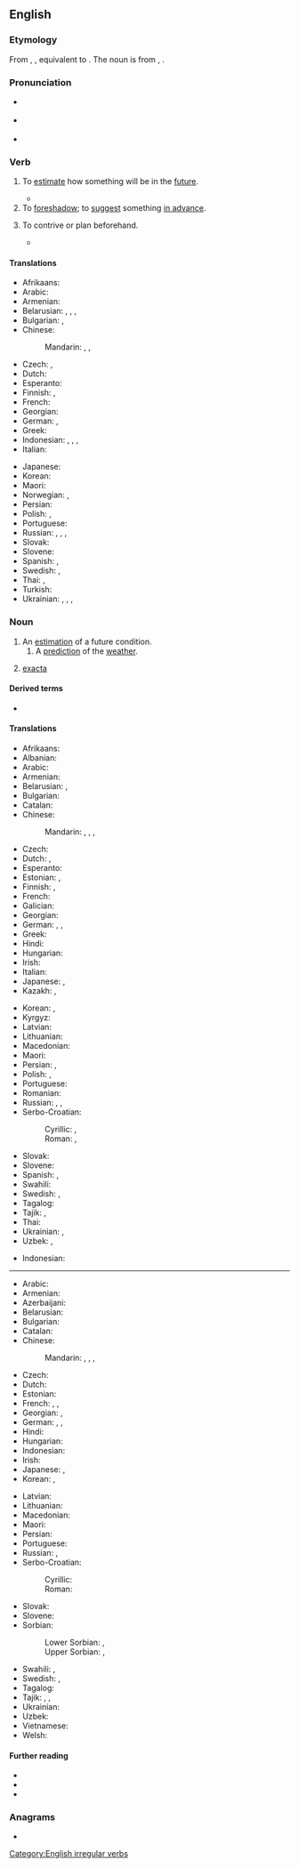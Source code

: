 ==English==

===Etymology===
From {{inh|en|enm|forecasten}}, {{m|enm|forcasten}}, equivalent to {{prefix|en|fore|cast}}.
The noun is from {{inh|en|enm|forecast}}, {{m|enm|forcast}}.

===Pronunciation===
* {{a|RP}} {{IPA|en|/ˈfɔːkɑːst/}}
* {{a|GA}} {{IPA|en|/ˈfɔɹkæst/}}
* {{audio|en|en-us-forecast.ogg|Audio (GA)}}

===Verb===
{{en-verb|forecasts|forecasting|forecast|past2=forecasted}}

# To [[estimate]] how something will be in the [[future]].
#: {{ux|en|to '''forecast''' the weather, or a storm}}
#: {{ux|en|to '''forecast''' a rise in prices}}
#* {{quote-journal|en|date=2020 May 6|author=Graeme Pickering|title=Borders Railway: time for the next step|journal=Rail|page=52|text=Within six months, the total number of passengers '''forecast''' to use the line in the entire first year (650,000) had already been passed. For the first 12 months, the figure was in excess of 1.2 million. And overall, it has grown year-on-year, reaching over two million in 2018-19.}}
# To [[foreshadow]]; to [[suggest]] something [[in advance]].
# {{lb|en|obsolete}} To contrive or plan beforehand.
#* {{RQ:Milton Poems 1673|poem=Vacation Exercise|page=64|passage=And, if it happen as I did '''forecaſt''', / The dainteſt diſhes ſhall be ſerv'd up laſt.}}

====Translations====
{{trans-top|estimate future conditions}}
* Afrikaans: {{t|af|voorspel}}
* Arabic: {{t|ar|تَنَبَّأَ}}
* Armenian: {{t+|hy|կանխատեսել}}
* Belarusian: {{t|be|прадка́зваць|impf}}, {{t|be|прадказа́ць|pf}}, {{t|be|прагназава́ць|impf}}, {{t|be|прагназі́раваць|impf}}
* Bulgarian: {{t+|bg|предви́ждам|sc=Cyrl}}, {{t+|bg|предска́звам|sc=Cyrl}}
* Chinese:
*: Mandarin: {{t+|cmn|預測}}, {{t+|cmn|预测|tr=yùcè}}, {{t+|cmn|預報|tr=yùbào}}
* Czech: {{t+|cs|předpovídat|impf}}, {{t|cs|předpovědět|pf}}
* Dutch: {{t+|nl|voorspellen}}
* Esperanto: {{t-needed|eo}}
* Finnish: {{t+|fi|ennustaa}}, {{t+|fi|ennakoida}}
* French: {{t+|fr|prévoir}}
* Georgian: {{t-needed|ka}}
* German: {{t+|de|vorhersagen}}, {{t+|de|prognostizieren}}
* Greek: {{t+|el|προβλέπω}}
* Indonesian: {{t+|id|ramal}}, {{t+|id|ramal|alt=meramal}}, {{t+|id|kira|alt=mengira}}, {{t+|id|kira|alt=memperkirakan}}
* Italian: {{t+|it|prevedere}}
{{trans-mid}}
* Japanese: {{t+|ja|予想|tr=よそうする, yosō suru|alt=予想する|sc=Jpan}}
* Korean: {{t+|ko|예상하다}}
* Maori: {{t|mi|matapae}}
* Norwegian: {{t+|no|forutsi}}, {{t|no|predikere}}
* Persian: {{t|fa|پیش‌بینی کردن‎|tr=piš-bini kardan}}
* Polish: {{t+|pl|przepowiadać|impf}}, {{t+|pl|przepowiedzieć|pf}}
* Portuguese: {{t+|pt|prever}}
* Russian: {{t+|ru|предска́зывать|impf}}, {{t+|ru|предсказа́ть|pf}}, {{t+|ru|прогнози́ровать|impf}}, {{t+|ru|спрогнози́ровать|pf}}
* Slovak: {{t|sk|predpovedať|impf|pf}}
* Slovene: {{t+|sl|napovedati}}
* Spanish: {{t+|es|predecir}}, {{t+|es|pronosticar}}
* Swedish: {{t+|sv|förutsäga}}, {{t+|sv|förutse}}
* Thai: {{t|th|พยากรณ์}}, {{t+|th|ทำนาย}}
* Turkish: {{t-needed|tr}}
* Ukrainian: {{t|uk|передбача́ти|impf}}, {{t|uk|передба́чити|pf}}, {{t|uk|прогнозува́ти|impf}}, {{t|uk|спрогнозува́ти|pf}}
{{trans-bottom}}

===Noun===
{{en-noun}}

# An [[estimation]] of a future condition.
## A [[prediction]] of the [[weather]].
##: {{ux|en|What's the '''forecast''' for tomorrow?}}
# {{lb|en|betting}} [[exacta]]

====Derived terms====
* {{sense|gambling}} {{l|en|reverse forecast}}

====Translations====
{{trans-top|estimation of future condition}}
* Afrikaans: {{t|af|voorspelling}}
* Albanian: {{t+|sq|parashikim|m}}
* Arabic: {{t|ar|تَوَقُّع|m}}
* Armenian: {{t+|hy|կանխատեսում}}
* Belarusian: {{t|be|прагно́з|m}}, {{t|be|прадказа́нне|n}}
* Bulgarian: {{t+|bg|предви́ждане|n}}
* Catalan: {{t+|ca|calendari|m}}
* Chinese:
*: Mandarin: {{t+|cmn|預報}}, {{t+|cmn|预报|tr=yùbào}}, {{t+|cmn|預測}}, {{t+|cmn|预测|tr=yùcè}}
* Czech: {{t+|cs|předpověď|f}}
* Dutch: {{t+|nl|voorspelling|f}}, {{t+|nl|schatting|f}}
* Esperanto: {{t|eo|prognozo}}
* Estonian: {{t|et|ennustus}}, {{t|et|prognoos}}
* Finnish: {{t+|fi|ennuste}}, {{t|fi|ennakkoarvio}}
* French: {{t+|fr|prévision|f}}
* Galician: {{t+|gl|prognóstico}}
* Georgian: {{t|ka|პროგნოზი}}
* German: {{t+|de|Schätzung|f}}, {{t+|de|Vorhersage|f}}, {{t+|de|Prognose|f}}
* Greek: {{t+|el|πρόβλεψη|f}}
* Hindi: {{t+|hi|पूर्वानुमान|m}}
* Hungarian: {{t+|hu|becslés}}
* Irish: {{t|ga|réamhaisnéis|f}}
* Italian: {{t+|it|previsione}}
* Japanese: {{t+|ja|予想|tr=よそう, yosō}}, {{t+|ja|予報|tr=よほう, yohō}}
* Kazakh: {{t+|kk|болжам}}, {{t|kk|болжал}}
{{trans-mid}}
* Korean: {{t+|ko|예상(豫想)}}, {{t+|ko|예보(豫報)}}
* Kyrgyz: {{t+|ky|болжол}}
* Latvian: {{t|lv|prognoze|f}}
* Lithuanian: {{t+|lt|prognozė|f}}
* Macedonian: {{t|mk|прогно́за|f}}
* Maori: {{t|mi|matapae}}
* Persian: {{t+|fa|پیش‌بینی|tr=piš-bini}}, {{t+|fa|پیشگویی|tr=pišguyi}}
* Polish: {{t+|pl|prognoza|f}}, {{t+|pl|zapowiedź|f}}
* Portuguese: {{t+|pt|previsão|f}}
* Romanian: {{t+|ro|prognoză|f}}
* Russian: {{t+|ru|предсказа́ние|n}}, {{t+|ru|прогно́з|m}}, {{t+|ru|предви́дение|n}}
* Serbo-Croatian:
*: Cyrillic: {{t|sh|прогно́за|f}}, {{t|sh|предсказање|n}}
*: Roman: {{t+|sh|prognóza|f}}, {{t+|sh|predskazanje|n}}
* Slovak: {{t|sk|predpoveď|f}}
* Slovene: {{t|sl|napoved|f}}
* Spanish: {{t+|es|pronóstico|m}}, {{t+|es|previsión|f}}
* Swahili: {{t+|sw|utabiri}}
* Swedish: {{t|sv|förhandsberäkning|c}}, {{t+|sv|utsikt|c}}
* Tagalog: {{t|tl|hulaysay}}
* Tajik: {{t|tg|пешгӯӣ}}, {{t|tg|пешбинӣ}}
* Thai: {{t|th|การพยากรณ์}}
* Ukrainian: {{t+|uk|прогно́з|m}}, {{t+|uk|передба́чення|n}}
* Uzbek: {{t+|uz|bashorat}}, {{t+|uz|prognoz}}
{{trans-bottom}}

{{trans-see|weather prediction|weather forecast}} 

{{checktrans-top}}
* Indonesian: {{t+check|id|ramal|alt=ramalan}} <!-- was "[[ramal|ramalan]]" - assumed inflected form or vocalised spelling; please verify if linking is acceptable. see [[User:Kephir/gadgets/xte#Translation_fixing]] -->
----
<!-- the following translations were in the "weather forcast" box which is now a trans-see, please move the translations to that page-->
* Arabic: {{t-check|ar|تَوَقُّعَات طَقْس|f-p}}
* Armenian: {{t-check|hy|եղանակի տեսություն}}
* Azerbaijani: {{t-check|az|proqnoz}}
* Belarusian: {{t-check|be|прагно́з|m}}
* Bulgarian: {{t+check|bg|прогно́за|f}}
* Catalan: {{t+check|ca|calendari|m}}
* Chinese:
*: Mandarin: {{t+check|cmn|預報}}, {{t+check|cmn|预报|tr=yùbào}}, {{t-check|cmn|[[天氣]][[預報]]}}, {{t-check|cmn|[[天气]][[预报]]|tr=tiānqì yùbào}}
* Czech: {{t+check|cs|předpověď|f}}
* Dutch: {{t+check|nl|weersvoorspelling|f}}
* Estonian: {{t-check|et|prognoos}}
* French: {{t+check|fr|prévision|f}}, {{t-check|fr|prévision météorologique|f}}, {{t-check|fr|prévision météo|f}}
* Georgian: {{t-check|ka|პროგნოზი}}, {{t-check|ka|ამინდის პროგნოზი}}
* German: {{t+check|de|Wettervorhersage|f}}, {{t+check|de|Vorhersage|f}}, {{t+check|de|Wettervorhersage|f}}
* Hindi: {{t+check|hi|पूर्वानुमान|m}}
* Hungarian: {{t+check|hu|időjárásjelentés}}
* Indonesian: {{t+check|id|ramalan cuaca}}
* Irish: {{t-check|ga|réamhaisnéis|f}}
* Japanese: {{t-check|ja|[[天気]][[予報]]|tr=tenki yohō}}, {{t+check|ja|予報|tr=よほう, yohō}}
* Korean: {{t+check|ko|일기예보(日氣豫報)}}, {{t+check|ko|예보(豫報)}}
{{trans-mid}}
* Latvian: {{t-check|lv|prognoze|f}}
* Lithuanian: {{t+check|lt|prognozė|f}}
* Macedonian: {{t-check|mk|прогно́за|f}}
* Maori: {{t-check|mi|matapae}}
* Persian: {{t+check|fa|پیش‌بینی|tr=piš-bini}}
* Portuguese: {{t+check|pt|previsão|f}}
* Russian: {{t+check|ru|прогно́з|m}}, {{t-check|ru|[[прогно́з]] [[погода|пого́ды]]|m}}
* Serbo-Croatian:
*: Cyrillic: {{t-check|sh|прогно́за|f}}
*: Roman: {{t+check|sh|prognóza|f}}
* Slovak: {{t-check|sk|predpoveď|f}}
* Slovene: {{t-check|sl|napoved|f}}
* Sorbian:
*: Lower Sorbian: {{t-check|dsb|pśedpowěsć|f}}, {{t-check|dsb|prognoza|f}}
*: Upper Sorbian: {{t-check|hsb|předpowědź|f}}, {{t-check|hsb|prognoza|f}}
* Swahili: {{t+check|sw|utabiri wa hali ya anga}}, {{t-check|sw|utabiri wa hali ya hewa}}
* Swedish: {{t+check|sv|väderprognos|c}}, {{t+check|sv|prognos|c}}
* Tagalog: {{t-check|tl|hulaysay}}
* Tajik: {{t-check|tg|пешгӯӣ}}, {{t-check|tg|пешбинӣ}}, {{t-check|tg|прогноз}}
* Ukrainian: {{t+check|uk|прогно́з|m}}
* Uzbek: {{t+check|uz|prognoz}}
* Vietnamese: {{t-check|vi|dự báo}}
* Welsh: {{t+check|cy|rhagolygon|m-p}}
{{trans-bottom}}

====Further reading====
* {{pedia}}
* {{R:Webster 1913}}
* {{R:Century 1911}}

===Anagrams===
* {{anagrams|en|a=aceforst|fastcore}}

[[Category:English irregular verbs]]